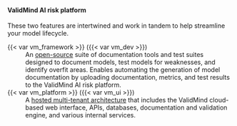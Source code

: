 #### ValidMind AI risk platform

These two features are intertwined and work in tandem to help streamline your model lifecycle.

{{< var vm_framework >}} ({{< var vm_dev >}}) <span id="framework">
: An [open-source](https://github.com/validmind/developer-framework/) suite of documentation tools and test suites designed to document models, test models for weaknesses, and identify overfit areas. Enables automating the generation of model documentation by uploading documentation, metrics, and test results to the ValidMind AI risk platform.

{{< var vm_platform >}} ({{< var vm_ui >}})  <span id="platform">
: A [hosted multi-tenant architecture](https://app.prod.validmind.ai) that includes the ValidMind cloud-based web interface, APIs, databases, documentation and validation engine, and various internal services. 
